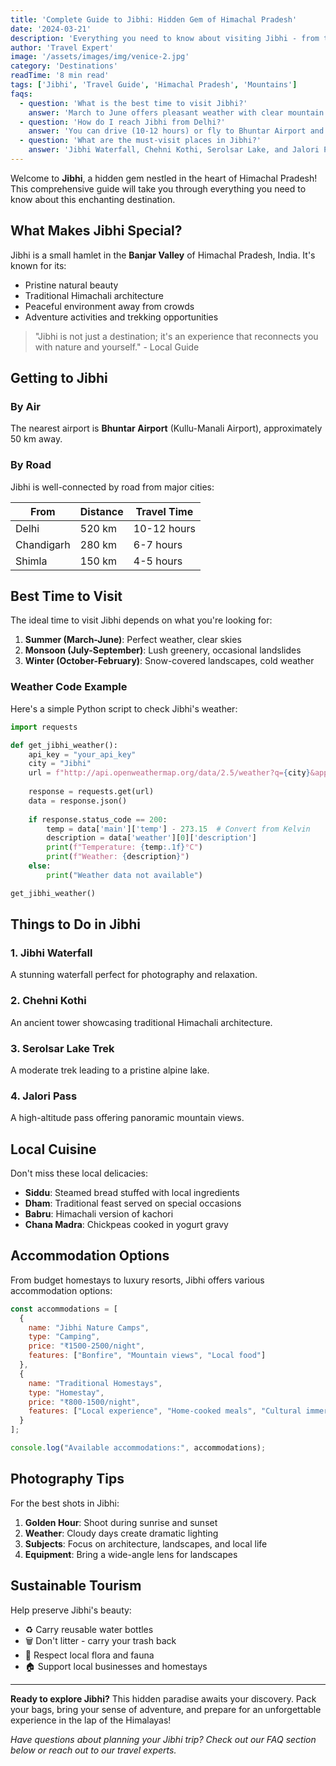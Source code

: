```yaml
---
title: 'Complete Guide to Jibhi: Hidden Gem of Himachal Pradesh'
date: '2024-03-21'
description: 'Everything you need to know about visiting Jibhi - from travel tips to local attractions'
author: 'Travel Expert'
image: '/assets/images/img/venice-2.jpg'
category: 'Destinations'
readTime: '8 min read'
tags: ['Jibhi', 'Travel Guide', 'Himachal Pradesh', 'Mountains']
faqs:
  - question: 'What is the best time to visit Jibhi?'
    answer: 'March to June offers pleasant weather with clear mountain views and comfortable temperatures.'
  - question: 'How do I reach Jibhi from Delhi?'
    answer: 'You can drive (10-12 hours) or fly to Bhuntar Airport and then drive 2 hours to Jibhi.'
  - question: 'What are the must-visit places in Jibhi?'
    answer: 'Jibhi Waterfall, Chehni Kothi, Serolsar Lake, and Jalori Pass are the top attractions.'
---
```


Welcome to **Jibhi**, a hidden gem nestled in the heart of Himachal Pradesh! This comprehensive guide will take you through everything you need to know about this enchanting destination.

## What Makes Jibhi Special?

Jibhi is a small hamlet in the **Banjar Valley** of Himachal Pradesh, India. It's known for its:

- Pristine natural beauty
- Traditional Himachali architecture  
- Peaceful environment away from crowds
- Adventure activities and trekking opportunities

> "Jibhi is not just a destination; it's an experience that reconnects you with nature and yourself." - Local Guide

## Getting to Jibhi

### By Air
The nearest airport is **Bhuntar Airport** (Kullu-Manali Airport), approximately 50 km away.

### By Road
Jibhi is well-connected by road from major cities:

| From | Distance | Travel Time |
|------|----------|-------------|
| Delhi | 520 km | 10-12 hours |
| Chandigarh | 280 km | 6-7 hours |
| Shimla | 150 km | 4-5 hours |

## Best Time to Visit

The ideal time to visit Jibhi depends on what you're looking for:

1. **Summer (March-June)**: Perfect weather, clear skies
2. **Monsoon (July-September)**: Lush greenery, occasional landslides  
3. **Winter (October-February)**: Snow-covered landscapes, cold weather

### Weather Code Example

Here's a simple Python script to check Jibhi's weather:

```python
import requests

def get_jibhi_weather():
    api_key = "your_api_key"
    city = "Jibhi"
    url = f"http://api.openweathermap.org/data/2.5/weather?q={city}&appid={api_key}"
    
    response = requests.get(url)
    data = response.json()
    
    if response.status_code == 200:
        temp = data['main']['temp'] - 273.15  # Convert from Kelvin
        description = data['weather'][0]['description']
        print(f"Temperature: {temp:.1f}°C")
        print(f"Weather: {description}")
    else:
        print("Weather data not available")

get_jibhi_weather()
```

## Things to Do in Jibhi

### 1. Jibhi Waterfall
A stunning waterfall perfect for photography and relaxation.

### 2. Chehni Kothi  
An ancient tower showcasing traditional Himachali architecture.

### 3. Serolsar Lake Trek
A moderate trek leading to a pristine alpine lake.

### 4. Jalori Pass
A high-altitude pass offering panoramic mountain views.

## Local Cuisine

Don't miss these local delicacies:

- **Siddu**: Steamed bread stuffed with local ingredients
- **Dham**: Traditional feast served on special occasions
- **Babru**: Himachali version of kachori  
- **Chana Madra**: Chickpeas cooked in yogurt gravy

## Accommodation Options

From budget homestays to luxury resorts, Jibhi offers various accommodation options:

```javascript
const accommodations = [
  {
    name: "Jibhi Nature Camps",
    type: "Camping", 
    price: "₹1500-2500/night",
    features: ["Bonfire", "Mountain views", "Local food"]
  },
  {
    name: "Traditional Homestays",
    type: "Homestay",
    price: "₹800-1500/night", 
    features: ["Local experience", "Home-cooked meals", "Cultural immersion"]
  }
];

console.log("Available accommodations:", accommodations);
```

## Photography Tips

For the best shots in Jibhi:

1. **Golden Hour**: Shoot during sunrise and sunset
2. **Weather**: Cloudy days create dramatic lighting
3. **Subjects**: Focus on architecture, landscapes, and local life
4. **Equipment**: Bring a wide-angle lens for landscapes

## Sustainable Tourism

Help preserve Jibhi's beauty:

- ♻️ Carry reusable water bottles
- 🗑️ Don't litter - carry your trash back  
- 🌱 Respect local flora and fauna
- 🏠 Support local businesses and homestays

---

**Ready to explore Jibhi?** This hidden paradise awaits your discovery. Pack your bags, bring your sense of adventure, and prepare for an unforgettable experience in the lap of the Himalayas!

*Have questions about planning your Jibhi trip? Check out our FAQ section below or reach out to our travel experts.*
